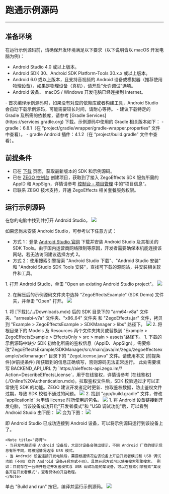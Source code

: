 # 跑通示例源码

---

## 准备环境

在运行示例源码前，请确保开发环境满足以下要求（以下说明皆以 macOS 开发电脑为例)：

* Android Studio 4.0 或以上版本。
* Android SDK 30、Android SDK Platform-Tools 30.x.x 或以上版本。
* Android 6.0 或以上版本，且支持音视频的 Android 设备或模拟器（推荐使用物理设备），如果是物理设备（真机），请开启“允许调试”选项。
* Android 设备、 macOS / Windows 开发电脑已经连接到 Internet。

<Note title="说明">
- 首次编译示例源码时，如果没有对应的依赖库或者构建工具，Android Studio 会自动下载示例源码，可能需要较长时间，请耐心等待。
- 建议下载特定的 Gradle 及所需的依赖库，请参考 [Gradle Services](https://services.gradle.org) 下载。示例源码中使用的 Gradle 相关版本如下：
    - gradle：6.8.1（在 “project/gradle/wrapper/gradle-wrapper.properties” 文件中查看）。
    - gradle Android 插件：4.1.2（在 “project/build.gradle” 文件中查看）。
</Note>


## 前提条件

- 已在 [下载](./../Downloads.mdx) 页面，获取最新版本的 SDK 和示例源码。
- 已在 [ZEGO 控制台](https://console.zego.im) 创建项目，获取到了接入 ZegoEffects SDK 服务所需的 AppID 和 AppSign，详情请参考 [控制台 - 项目管理](https://doc-zh.zego.im/article/12107) 中的“项目信息”。
- 已联系 ZEGO 技术支持，开通 ZegoEffects 相关套餐服务权限。


## 运行示例源码


<Steps>
<Step title="打开 Android Studio">
在您的电脑中找到并打开 Android Studio。

<Frame width="128" height="auto" caption=""><img src="https://storage.zego.im/sdk-doc/Pics/ZegoEffects/Android/android_studio_logo.png" /></Frame>

如果您尚未安装 Android Studio，可参考以下任意方式：
- 方式 1：登录 [Android Studio 官网](https://developer.android.com/studio) 下载并安装 Android Studio 及其相关的 SDK Tools。由于国内运营商网络限制等原因，开发者需要确保本机能连接该网站，若无法访问建议选择方式 2。
- 方式 2：使用搜索引擎搜索 "Android Studio 下载"、"Android Studio 安装" 和 "Android Studio SDK Tools 安装"，查找可下载的源网站，并安装相关软件和工具。

</Step>
<Step title="打开示例项目">
1. 打开 Android Studio，单击 "Open an existing Android Studio project"。
    <Frame width="512" height="auto" caption=""><img src="https://storage.zego.im/sdk-doc/Pics/ZegoEffects/Android/android_studio_open_project.png" /></Frame>

2. 在解压后的示例源码文件夹中选择 "ZegoEffectsExample" (SDK Demo) 文件夹，并单击 "Open" 打开。
    <Frame width="512" height="auto" caption=""><img src="https://storage.zego.im/sdk-doc/Pics/ZegoEffects/Android/open_effects_android_example.png" /></Frame>
</Step>
<Step title="添加 SDK 资源">
1. 将 [下载](./../Downloads.mdx) 后的 SDK 目录下的 "arm64-v8a" 文件夹、"armeabi-v7a" 文件夹、"x86_64" 文件夹 和 "ZegoEffects.jar" 文件，拷贝到 "Example > ZegoEffectsExample > SDKManager > libs" 路径下。
<Frame width="512" height="auto" caption=""><img src="https://storage.zego.im/sdk-doc/Pics/ZegoEffects/Android/android_studio_dependency_libs.png" /></Frame>
2. 将根目录下的 Models 及 Resources 两个文件夹拷贝或替换到 "Example > ZegoEffectsExample > EffectsOnly > src > main > assets"路径下。
</Step>
<Step title="配置鉴权信息">
1. 下载的示例源码中缺少 SDK 初始化所需的鉴权信息（AppID、AppSign），需要修改"ZegoEffectsExample/SDKManager/src/main/java/im/zego/zegoeffectsexample/sdkmanager" 目录下的 "ZegoLicense.java" 文件。请使用本文 [前提条件](#前提条件) 所获取到的信息正确填写，否则源码无法正常运行。
    <Warning>
    此处需要填写 BACKEND_API_URL 为 `https://aieffects-api.zego.im/?Action=DescribeEffectsLicense`，用于在线鉴权，详情请参考 [在线鉴权](./Online%20Authentication.mdx)。拉取鉴权文件后，SDK 校验通过才可以正常使用 SDK 的功能。ZEGO 建议开发者定时更新、拉取鉴权数据，防止鉴权文件过期，导致 SDK 校验不通过的问题。
    </Warning>
    <Frame width="512" height="auto" caption=""><img src="https://storage.zego.im/sdk-doc/Pics/ZegoEffects/Android/enter_effects_license.png" /></Frame>
2. 找到 "app/build.gradle" 文件，修改 `applicationId` 为申请 license 时所使用的包名。
    <Frame width="512" height="auto" caption=""><img src="https://storage.zego.im/sdk-doc/Pics/android_bundleid.png" /></Frame>
</Step>
<Step title="连接设备">
1. 将 Android 设备链接到开发电脑，当该设备成功开启"开发者模式"和 "USB 调试功能"后，可以看到 Android Studio 由下图：
    <Frame width="512" height="auto" caption=""><img src="https://storage.zego.im/sdk-doc/Pics/ZegoEffects/Android/android_studio_no_device.png" /></Frame>
    变为下图：
    <Frame width="512" height="auto" caption=""><img src="https://storage.zego.im/sdk-doc/Pics/ZegoEffects/Android/android_studio_has_device.png" /></Frame>
   
   即 Android Studio 已成功连接到 Android 设备，可以将示例源码运行到该设备上了。
    
    <Note title="说明">
    - 当开发电脑连接 Android 设备后，大部分设备会弹出提示，不同 Android 厂商的提示信息有所不同，可根据情况选择 USB 模式。
    - 当 Android 设备连接开发电脑后，需要根据情况在该设备上开启开发者模式和 USB 调试功能（不同厂商的 Android 设备开启方式不同）。具体开启方式可以使用搜索引擎搜索。 例如：目前存在一台未开启过开发者模式与 USB 调试功能的某设备，可以在搜索引擎搜索"某设备开启开发者模式"，查看具体的开启教程。
    </Note>
</Step>
<Step title="运行项目">
单击 "Build and run" 按钮，编译并运行示例源码。
    <Frame width="512" height="auto" caption=""><img src="https://storage.zego.im/sdk-doc/Pics/ZegoEffects/Android/android_studio_build_and_run.png" /></Frame>
</Step>
</Steps>
